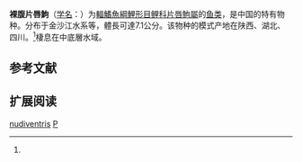 {{Speciesbox
| name = 裸腹片唇鮈
| status = NE
| status_system = IUCN3.1
| image = 
| genus = Platysmacheilus
| species = nudiventris
| authority = Lo, Yao et Chen, 1977<ref name='id6148'>{{cite web| url =http://www.bioinfo.cn/db05/BjdwSpecies.php?action=view&id=6148| title =裸腹片唇鮈| work =中国动物物种编目数据库| publisher =中国科学院微生物研究所| author =中国科学院动物研究所| accessdate =2009-04-11| deadurl =yes| archiveurl =https://web.archive.org/web/20160305030809/http://www.bioinfo.cn/db05/BjdwSpecies.php?action=view&id=6148| archivedate =2016-03-05| df =}}</ref>
| synonyms = 
}}

'''裸腹片唇鮈'''（[[学名|学名]]：{{lang|la|''Platysmacheilus nudiventris''}}）为[[輻鰭魚綱|輻鰭魚綱]][[鯉形目|鯉形目]][[鲤科|鲤科]][[片唇鮈屬|片唇鮈屬]]的[[鱼类|鱼类]]，是中国的特有物种。分布于金沙江水系等，體長可達7.1公分。该物种的模式产地在陕西、湖北、四川。<ref name='id6148'/>棲息在中底層水域。

== 参考文献 ==
{{reflist}}

== 扩展阅读 ==
{{refbegin}}
{{wikispecies-inline|Platysmacheilus nudiventris|裸腹片唇鮈}}
{{refend}}
{{Taxonbar|from=Q3761948}}

[[Category:片唇鮈屬|nudiventris]]
[[Category:1977年描述的魚類|P]]


{{鯉形目小作品}}